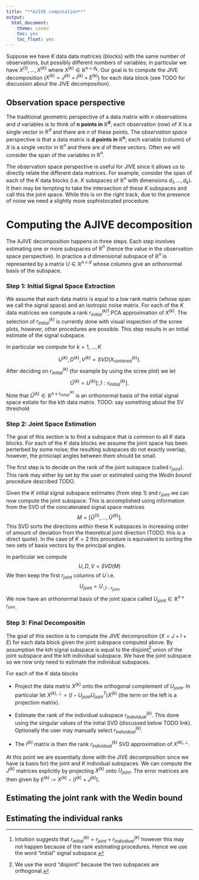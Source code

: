 ```yaml
---
title: "**AJIVE computation**"
output:
  html_document:
    theme: cosmo
    toc: yes
    toc_float: yes
---
```


Suppose we have $K$ data data matrices (blocks) with the same number of observations, but possibly different numbers of variables; in particular we have $X^{(1)}, \dots, X^{(K)}$ where $X^{(k)} \in \mathbb{R}^{n \times d_k}$. Our goal is to compute the JIVE decomposition ($X^{(k)} = J^{(k)} + I^{(k)} + E^{(k)}$) for each data block (see TODO for discussion about the JIVE decomposition). 


## Observation space perspective

The traditional geometric perspective of a data matrix with $n$ observations and $d$ variables is to think of **n points in $\mathbf{\mathbb{R}^d}$**; each observation (row) of $X$ is a single vector in $\mathbb{R}^d$ and there are $n$ of these points. The *observation space* perspective is that a data matrix is **d points in $\mathbf{\mathbb{R}^n}$**; each variable (column) of $X$ is a single vector in $\mathbb{R}^n$ and there are $d$ of these vectors. Often we will consider the span of the variables in $\mathbb{R}^n$.

The observation space perspective is useful for JIVE since it allows us to directly relate the different data matrices. For example, consider the span of each of the $K$ data blocks (i.e. $K$ subspaces of $\mathbb{R}^n$ with dimensions $d_1, \dots, d_k$). It then may be tempting to take the intersection of these $K$ subspaces and call this the joint space. While this is on the right track, due to the presence of noise we need a slightly more sophistocated procedure.


# **Computing the AJIVE decomposition**

The AJIVE decomposition happens in three steps. Each step involves estimating one or more subspaces of $\mathbb{R}^n$ (hence the value in the observation space perspective). In practice a $d$ dimensional subspace of $\mathbb{R}^n$ is represented by a matrix $U \in \mathbb{R}^{n \times d}$ whose columns give an orthonormal basis of the subspace.

### Step 1: **Initial Signal Space Extraction**

We assume that each data matrix is equal to a low rank matrix (whose span we call the signal space) and an isotropic noise matrix. For each of the $K$ data matrices we compute a rank $r_{initial}^{(k)}$^[Intuition suggests that $r^{(k)}_{initial} = r_{joint} + r^{(k)}_{individual}$ however this may not happen because of the rank estimating procedures. Hence we use the word "initial" signal subspace.]  PCA approximation of $X^{(k)}$. The selection of $r^{(k)}_{initial}$ is currently done with visual inspection of the scree plots, however, other procedures are possible. This step results in an initial estimate of the signal subspace.

In particular we compute for $k = 1, \dots, K$

$$
U^{(k)}, D^{(k)}, V^{(k)} = SVD(X^{(k)}_{centered}).
$$
After deciding on $r_{initial}^{(k)}$ (for example by using the scree plot) we let
$$\widetilde{U}^{(k)} = U^{(k)}[:, 1:r_{initial}^{(k)}].$$
Note that $\widetilde{U}^{(k)}\in \mathbb{R}^{n \times r_{initial}^{(k)}}$ is an orthonormal basis of the initial signal space estiate for the k$th$ data matrix. TODO: say something about the SV threshold


<!--
For each of the $K$ data matrices we estimate an initial signal subspace^[Intuition suggests that $r^{(k)}_{initial} = r_{joint} + r^{(k)}_{individual}$ however this may not happen because of the rank estimating procedures. Hence we use the word "initial" signal subspace.] of rank $r_{initial}^{(k)} \le d_k$ sitting inside $\mathbb{R}^n$. This subspace estimate is accomplished with a rank $r_{initial}^{(k)}$ PCA approximation of $X^{(k)}$. The selection of $r^{(k)}_{initial}$ is currently done with visual inspection of the scree plots, however, other procedures are possible


**Resulting data**: For each of the $K$ blocks we get an orthonomal basis of the signal subspace estimate called $\widetilde{U}^{(k)} \in \mathbb{R}^{n \times r_{initial}^{(k)}}$. 
-->

### Step 2: **Joint Space Estimation**

The goal of this section is to find a subspace that is common to all $K$ data blocks. For each of the $K$ data blocks we assume the joint space has been perterbed by some noise; the resulting subspaces do not exactly overlap, however, the priniciapl angles between them should be small.

The first step is to decide on the rank of the joint subspace (called $r_{joint}$). This rank may either by set by the user or estimated using the *Wedin bound* procedure described TODO.


Given the $K$ initial signal subspace estimates (from step 1) and $r_{joint}$ we can now compute the joint subspace.  This is accomplished using information from the SVD of the concatenated signal space matrices
$$M = [\widetilde{U}^{(1)}, \dots, \widetilde{U}^{(K)}].$$
This SVD sorts the directions within these K subspaces in increasing order of amount of deviation from the theoretical joint direction (TODO: this is a direct quote). In the case of $K=2$ this procedure is equivalent to sorting the two sets of basis vectors by the principal angles.

In particular we compute
$$
U, D, V = SVD(M)
$$
We then keep the first $r_{joint}$ columns of $U$ i.e.
$$
U_{joint} = U_{:, 1:r_{joint}}
$$
We now have an orthonormal basis of the joint space called $U_{joint} \in \mathbb{R}^{n \times r_{joint}}$.

### Step 3: **Final Decompositin**

The goal of this section is to compute the JIVE decomposition ($X = J +I + E$) for each data block given the joint subspace computed above. By assumption the k$th$ signal subspace is equal to the disjoint^[We use the word "disjoint" because the two subspaces are orthogonal.] union of the joint subspace and the k$th$ individual subspace. We have the joint subspace so we now only need to estimate the individual subspaces.

For each of the $K$ data blocks

- Project the data matrix $X^{(k)}$ onto the orthogonal complement of $U_{joint}$. In particular let $X^{(k), \perp} = (I - U_{joint}U_{joint}^T)X^{(k)}$ (the term on the left is a projection matrix).

- Estimate the rank of the individual subspace $r^{(k)}_{individual}$. This done using the singular values of the initial SVD (discussed below TODO link). Optionally the user may manually select $r^{(k)}_{individual}$.

- The $I^{(k)}$ matrix is then the rank $r^{(k)}_{individual}$ SVD approximation of $X^{(k), \perp}$.

    
At this point we are essentially done with the JIVE decomposition since we have (a basis for) the joint and $K$ individual subspaces. We can compute the $J^{(k)}$ matrices explicitly by projecting $X^{(k)}$ onto $U_{joint}$. The error matrices are then given by $E^{(k)} := X^{(k)} - (I^{(k)} + J^{(k)})$.

<!--
**Resulting data**: For each block we now have estimates for the $J^{(k)}$, $I^{(k)}$ and $E^{(k)}$ matrices as well as their singular value decomposition (the left singular vectors of these SVDs give a basis for the given subspace).

-->


## Estimating the joint rank with the Wedin bound

## Estimating the individual ranks



<!--

# Step 1: Initial signal space extraction

The first step is to get the initial estimate of the signal subspace (of $\mathbb{R}^n$) for each data block^[We say "initial estimate" because it's possible the estimate of the signal space will change at a later JIVE step -- see TOTO]. This is accomplished by computing the PCA decomposition for each data block

$$
\text{for }k= 1, \dots, K \\
U^{(k)}, D^{(k)}, V^{(k)} = SVD(X^{(k)}_{centered})
$$
For each data block we need to estimate the initial signal rank. This can be accomplished by viusal inspection of a scree block e.g. [TODO: image of a scree plot].

Let's call the initial signal rank estimate for each block $r_{initial}^{(k)}$ and let 
$$\widetilde{U}^{(k)} = U^{(k)}[:, 1:r_{initial}^{(k)}].$$

Note that each $\widetilde{U}^{(k)}$ is a basis for the signal space of the kth block. Furthermore  we that we will save the first $r_{initial}^{(k)}$ singular values of each block for later use (see TODO).

# Step two: joint space extraction

Once we have the initial signal space for each data block we can find the joint space. Note "finding the joint space" means finding an orthonormal basis the joint space (which is a subspace of $\mathbb{R}^n$). Now define a matrix $M$ by the horizontal contatonation of the  $\widetilde{U}^{(k)}$ i.e.

$$M = [\widetilde{U}^{(1)}, \dots, \widetilde{U}^{(K)}] \in \mathbb{R}^{n \times R}$$
where $R = \sum_{k=1}^K r_{initial}^{(k)}$.

-->



